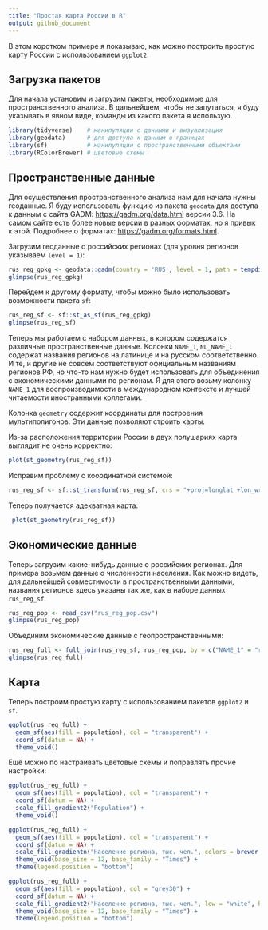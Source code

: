 ```yaml
---
title: "Простая карта России в R"
output: github_document
---
```


В этом коротком примере я показываю, как можно построить простую карту России с использованием `ggplot2`.

## Загрузка пакетов

Для начала установим и загрузим пакеты, необходимые для пространственного анализа. В дальнейшем, чтобы не запутаться, я буду указывать в явном виде, команды из какого пакета я использую. 

```r
library(tidyverse)    # манипуляции с данными и визуализация
library(geodata)      # для доступа к данным о границах
library(sf)           # манипуляции с пространственными объектами
library(RColorBrewer) # цветовые схемы
```

## Пространственные данные

Для осуществления пространственного анализа нам для начала нужны геоданные. Я буду использовать функцию из пакета `geodata` для доступа к данным с сайта GADM: <https://gadm.org/data.html> версии 3.6. На самом сайте есть более новые версии в разных форматах, но я привык к этой. Подробнее о форматах: <https://gadm.org/formats.html>.

Загрузим геоданные о российских регионах (для уровня регионов указываем `level = 1`): 

```r
rus_reg_gpkg <- geodata::gadm(country = 'RUS', level = 1, path = tempdir(), version = 3.6)
glimpse(rus_reg_gpkg)
```

Перейдем к другому формату, чтобы можно было использовать возможности пакета `sf`: 

```r
rus_reg_sf <- sf::st_as_sf(rus_reg_gpkg)
glimpse(rus_reg_sf)
```

Теперь мы работаем с набором данных, в котором содержатся различные пространственные данные. Колонки `NAME_1`, `NL_NAME_1` содержат названия регионов на латинице и на русском соответственно. И те, и другие не совсем соответствуют официальным названиям регионов РФ, но что-то нам нужно будет использовать для объединения с экономическими данными по регионам. Я для этого возьму колонку `NAME_1` для воспроизводимости в международном контексте и лучшей читаемости иностранными коллегами. 

Колонка `geometry` содержит координаты для построения мультиполигонов. Эти данные позволяют строить карты. 


Из-за расположения территории России в двух полушариях карта выглядит не очень корректно: 

```r
plot(st_geometry(rus_reg_sf))
```
Исправим проблему с координатной системой: 

```r
rus_reg_sf <- sf::st_transform(rus_reg_sf, crs = "+proj=longlat +lon_wrap=180")
```

Теперь получается адекватная карта: 

```r
 plot(st_geometry(rus_reg_sf))
```

## Экономические данные

Теперь загрузим какие-нибудь данные о российских регионах. Для примера возьмем данные о численности населения. Как можно видеть, для дальнейшей совместимости в пространственными данными, названия регионов здесь указаны так же, как в наборе данных `rus_reg_sf`. 

```r
rus_reg_pop <- read_csv("rus_reg_pop.csv")
glimpse(rus_reg_pop)
```

Объединим экономические данные с геопространственными: 

```r
rus_reg_full <- full_join(rus_reg_sf, rus_reg_pop, by = c("NAME_1" = "region"))
glimpse(rus_reg_full)
```


## Карта

Теперь построим простую карту с использованием пакетов `ggplot2` и `sf`. 

```r
ggplot(rus_reg_full) + 
  geom_sf(aes(fill = population), col = "transparent") + 
  coord_sf(datum = NA) + 
  theme_void()
```

Ещё можно по настраивать цветовые схемы и поправлять прочие настройки: 

```r
ggplot(rus_reg_full) + 
  geom_sf(aes(fill = population), col = "transparent") + 
  coord_sf(datum = NA) + 
  scale_fill_gradient2("Population") + 
  theme_void()
```

```r
ggplot(rus_reg_full) + 
  geom_sf(aes(fill = population), col = "transparent") + 
  coord_sf(datum = NA) + 
  scale_fill_gradientn("Население региона, тыс. чел.", colors = brewer.pal(9, "YlOrRd")) + 
  theme_void(base_size = 12, base_family = "Times") + 
  theme(legend.position = "bottom")
```

```r
ggplot(rus_reg_full) + 
  geom_sf(aes(fill = population), col = "grey30") + 
  coord_sf(datum = NA) + 
  scale_fill_gradient2("Население региона, тыс. чел.", low = "white", high = 'black') + 
  theme_void(base_size = 12, base_family = "Times") + 
  theme(legend.position = "bottom")
```
